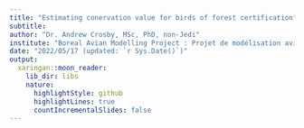 ```yaml
---
title: "Estimating conervation value for birds of forest certification"
subtitle: 
author: "Dr. Andrew Crosby, MSc, PhD, non-Jedi"
institute: "Boreal Avian Modelling Project : Projet de modélisation aviaire boréal"
date: "2022/05/17 (updated: `r Sys.Date()`)"
output:
  xaringan::moon_reader:
    lib_dir: libs
    nature:
      highlightStyle: github
      highlightLines: true
      countIncrementalSlides: false
---
```





